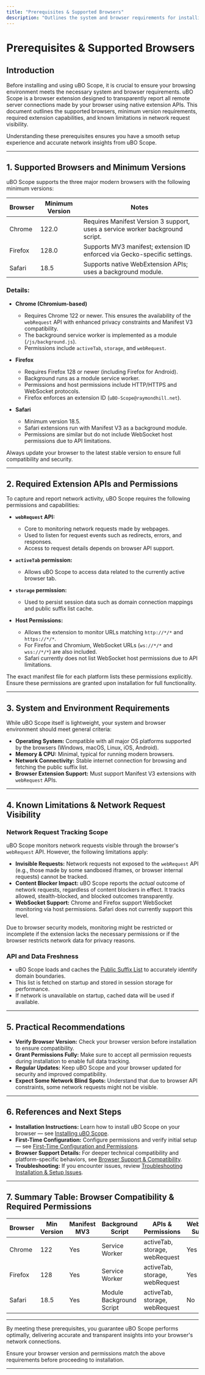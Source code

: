 ```yaml
---
title: "Prerequisites & Supported Browsers"
description: "Outlines the system and browser requirements for installing uBO Scope, including Chrome, Firefox, and Safari. Summarizes which browser versions are supported, extensions APIs needed, and potential limitations regarding network request visibility."
---
```


# Prerequisites & Supported Browsers

## Introduction

Before installing and using uBO Scope, it is crucial to ensure your browsing environment meets the necessary system and browser requirements. uBO Scope is a browser extension designed to transparently report all remote server connections made by your browser using native extension APIs. This document outlines the supported browsers, minimum version requirements, required extension capabilities, and known limitations in network request visibility.

Understanding these prerequisites ensures you have a smooth setup experience and accurate network insights from uBO Scope.

---

## 1. Supported Browsers and Minimum Versions

uBO Scope supports the three major modern browsers with the following minimum versions:

| Browser  | Minimum Version  | Notes                                   |
| -------- | ---------------- | ---------------------------------------|
| Chrome   | 122.0            | Requires Manifest Version 3 support, uses a service worker background script.
| Firefox  | 128.0            | Supports MV3 manifest; extension ID enforced via Gecko-specific settings.
| Safari   | 18.5             | Supports native WebExtension APIs; uses a background module.


### Details:

- **Chrome (Chromium-based)**
  - Requires Chrome 122 or newer. This ensures the availability of the `webRequest` API with enhanced privacy constraints and Manifest V3 compatibility.
  - The background service worker is implemented as a module (`/js/background.js`).
  - Permissions include `activeTab`, `storage`, and `webRequest`.

- **Firefox**
  - Requires Firefox 128 or newer (including Firefox for Android).
  - Background runs as a module service worker.
  - Permissions and host permissions include HTTP/HTTPS and WebSocket protocols.
  - Firefox enforces an extension ID (`uBO-Scope@raymondhill.net`).

- **Safari**
  - Minimum version 18.5.
  - Safari extensions run with Manifest V3 as a background module.
  - Permissions are similar but do not include WebSocket host permissions due to API limitations.

<Tip>
Always update your browser to the latest stable version to ensure full compatibility and security.
</Tip>

---

## 2. Required Extension APIs and Permissions

To capture and report network activity, uBO Scope requires the following permissions and capabilities:

- **`webRequest` API:**
  - Core to monitoring network requests made by webpages.
  - Used to listen for request events such as redirects, errors, and responses.
  - Access to request details depends on browser API support.

- **`activeTab` permission:**
  - Allows uBO Scope to access data related to the currently active browser tab.

- **`storage` permission:**
  - Used to persist session data such as domain connection mappings and public suffix list cache.

- **Host Permissions:**
  - Allows the extension to monitor URLs matching `http://*/*` and `https://*/*`.
  - For Firefox and Chromium, WebSocket URLs (`ws://*/*` and `wss://*/*`) are also included.
  - Safari currently does not list WebSocket host permissions due to API limitations.

<Note>
The exact manifest file for each platform lists these permissions explicitly. Ensure these permissions are granted upon installation for full functionality.
</Note>

---

## 3. System and Environment Requirements

While uBO Scope itself is lightweight, your system and browser environment should meet general criteria:

- **Operating System:** Compatible with all major OS platforms supported by the browsers (Windows, macOS, Linux, iOS, Android).
- **Memory & CPU:** Minimal, typical for running modern browsers.
- **Network Connectivity:** Stable internet connection for browsing and fetching the public suffix list.
- **Browser Extension Support:** Must support Manifest V3 extensions with `webRequest` APIs.

---

## 4. Known Limitations & Network Request Visibility

### Network Request Tracking Scope

uBO Scope monitors network requests visible through the browser's `webRequest` API. However, the following limitations apply:

- **Invisible Requests:** Network requests not exposed to the `webRequest` API (e.g., those made by some sandboxed iframes, or browser internal requests) cannot be tracked.
- **Content Blocker Impact:** uBO Scope reports the *actual* outcome of network requests, regardless of content blockers in effect. It tracks allowed, stealth-blocked, and blocked outcomes transparently.
- **WebSocket Support:** Chrome and Firefox support WebSocket monitoring via host permissions. Safari does not currently support this level.

<Warning>
Due to browser security models, monitoring might be restricted or incomplete if the extension lacks the necessary permissions or if the browser restricts network data for privacy reasons.
</Warning>

### API and Data Freshness

- uBO Scope loads and caches the [Public Suffix List](https://publicsuffix.org/) to accurately identify domain boundaries.
- This list is fetched on startup and stored in session storage for performance.
- If network is unavailable on startup, cached data will be used if available.

---

## 5. Practical Recommendations

- **Verify Browser Version:** Check your browser version before installation to ensure compatibility.
- **Grant Permissions Fully:** Make sure to accept all permission requests during installation to enable full data tracking.
- **Regular Updates:** Keep uBO Scope and your browser updated for security and improved compatibility.
- **Expect Some Network Blind Spots:** Understand that due to browser API constraints, some network requests might not be visible.

---

## 6. References and Next Steps

- **Installation Instructions:** Learn how to install uBO Scope on your browser — see [Installing uBO Scope](../getting-started/introduction-and-setup/installation-instructions).
- **First-Time Configuration:** Configure permissions and verify initial setup — see [First-Time Configuration and Permissions](../getting-started/first-steps-and-validation/initial-configuration).
- **Browser Support Details:** For deeper technical compatibility and platform-specific behaviors, see [Browser Support & Compatibility](../../overview/product-tour/integration-compatibility).
- **Troubleshooting:** If you encounter issues, review [Troubleshooting Installation & Setup Issues](../getting-started/first-steps-and-validation/troubleshooting-setup).

---

## 7. Summary Table: Browser Compatibility & Required Permissions

| Browser | Min Version | Manifest MV3 | Background Script | APIs & Permissions | WebSocket Support |
|---------|-------------|--------------|-------------------|--------------------|-------------------|
| Chrome  | 122         | Yes          | Service Worker     | activeTab, storage, webRequest | Yes               |
| Firefox | 128         | Yes          | Service Worker     | activeTab, storage, webRequest | Yes               |
| Safari  | 18.5        | Yes          | Module Background Script | activeTab, storage, webRequest | No                |

---

By meeting these prerequisites, you guarantee uBO Scope performs optimally, delivering accurate and transparent insights into your browser's network connections.

<Check>
Ensure your browser version and permissions match the above requirements before proceeding to installation.
</Check>

---